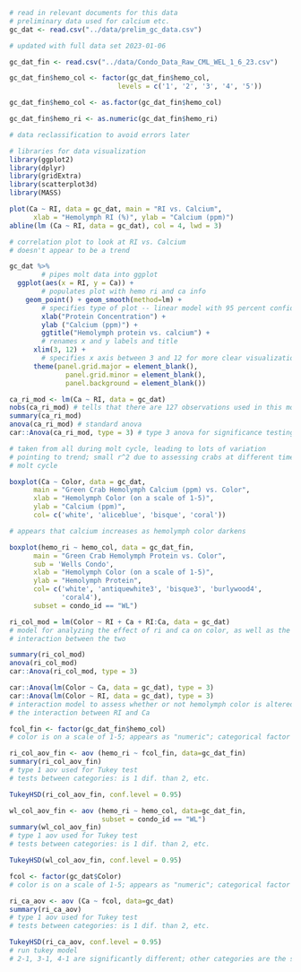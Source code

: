 ```r

# read in relevant documents for this data
# preliminary data used for calcium etc.
gc_dat <- read.csv("../data/prelim_gc_data.csv")

# updated with full data set 2023-01-06

gc_dat_fin <- read.csv("../data/Condo_Data_Raw_CML_WEL_1_6_23.csv")

gc_dat_fin$hemo_col <- factor(gc_dat_fin$hemo_col,
                           levels = c('1', '2', '3', '4', '5'))

gc_dat_fin$hemo_col <- as.factor(gc_dat_fin$hemo_col)

gc_dat_fin$hemo_ri <- as.numeric(gc_dat_fin$hemo_ri)

# data reclassification to avoid errors later

# libraries for data visualization
library(ggplot2)
library(dplyr)
library(gridExtra)
library(scatterplot3d)
library(MASS)

```

```r

plot(Ca ~ RI, data = gc_dat, main = "RI vs. Calcium",
      xlab = "Hemolymph RI (%)", ylab = "Calcium (ppm)")
abline(lm (Ca ~ RI, data = gc_dat), col = 4, lwd = 3)

# correlation plot to look at RI vs. Calcium
# doesn't appear to be a trend

```

```r

gc_dat %>% 
        # pipes molt data into ggplot
  ggplot(aes(x = RI, y = Ca)) + 
        # populates plot with hemo ri and ca info
    geom_point() + geom_smooth(method=lm) + 
        # specifies type of plot -- linear model with 95 percent confidence
        xlab("Protein Concentration") + 
        ylab ("Calcium (ppm)") +
        ggtitle("Hemolymph protein vs. calcium") +
        # renames x and y labels and title
      xlim(3, 12) + 
        # specifies x axis between 3 and 12 for more clear visualization
      theme(panel.grid.major = element_blank(),
              panel.grid.minor = element_blank(), 
              panel.background = element_blank())

```

```r

ca_ri_mod <- lm(Ca ~ RI, data = gc_dat)
nobs(ca_ri_mod) # tells that there are 127 observations used in this model
summary(ca_ri_mod)
anova(ca_ri_mod) # standard anova
car::Anova(ca_ri_mod, type = 3) # type 3 anova for significance testing

# taken from all during molt cycle, leading to lots of variation
# pointing to trend; small r^2 due to assessing crabs at different times of
# molt cycle
```

```r

boxplot(Ca ~ Color, data = gc_dat, 
      main = "Green Crab Hemolymph Calcium (ppm) vs. Color",
      xlab = "Hemolymph Color (on a scale of 1-5)",
      ylab = "Calcium (ppm)",
      col= c('white', 'aliceblue', 'bisque', 'coral'))

# appears that calcium increases as hemolymph color darkens
```

```r

boxplot(hemo_ri ~ hemo_col, data = gc_dat_fin, 
      main = "Green Crab Hemolymph Protein vs. Color",
      sub = 'Wells Condo',
      xlab = "Hemolymph Color (on a scale of 1-5)",
      ylab = "Hemolymph Protein",
      col= c('white', 'antiquewhite3', 'bisque3', 'burlywood4',
             'coral4'),
      subset = condo_id == "WL")
```


```r

ri_col_mod = lm(Color ~ RI + Ca + RI:Ca, data = gc_dat)
# model for analyzing the effect of ri and ca on color, as well as the
# interaction between the two

summary(ri_col_mod)
anova(ri_col_mod)
car::Anova(ri_col_mod, type = 3)

car::Anova(lm(Color ~ Ca, data = gc_dat), type = 3)
car::Anova(lm(Color ~ RI, data = gc_dat), type = 3)
# interaction model to assess whether or not hemolymph color is altered by
# the interaction between RI and Ca
```


```r

fcol_fin <- factor(gc_dat_fin$hemo_col)
# color is on a scale of 1-5; appears as "numeric"; categorical factor

ri_col_aov_fin <- aov (hemo_ri ~ fcol_fin, data=gc_dat_fin)
summary(ri_col_aov_fin)
# type 1 aov used for Tukey test
# tests between categories: is 1 dif. than 2, etc.

TukeyHSD(ri_col_aov_fin, conf.level = 0.95) 
```

```r

wl_col_aov_fin <- aov (hemo_ri ~ hemo_col, data=gc_dat_fin, 
                       subset = condo_id == "WL")
summary(wl_col_aov_fin)
# type 1 aov used for Tukey test
# tests between categories: is 1 dif. than 2, etc.

TukeyHSD(wl_col_aov_fin, conf.level = 0.95) 

```

```r

fcol <- factor(gc_dat$Color)
# color is on a scale of 1-5; appears as "numeric"; categorical factor

ri_ca_aov <- aov (Ca ~ fcol, data=gc_dat)
summary(ri_ca_aov)
# type 1 aov used for Tukey test
# tests between categories: is 1 dif. than 2, etc.

TukeyHSD(ri_ca_aov, conf.level = 0.95) 
# run tukey model
# 2-1, 3-1, 4-1 are significantly different; other categories are the same
```

